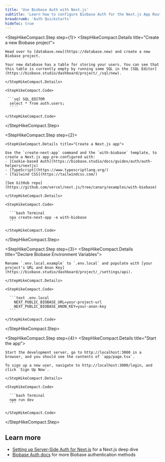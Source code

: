 ```yaml
---
title: 'Use Biobase Auth with Next.js'
subtitle: 'Learn how to configure Biobase Auth for the Next.js App Router.'
breadcrumb: 'Auth Quickstarts'
hideToc: true
---
```


<StepHikeCompact>

  <StepHikeCompact.Step step={1}>
    <StepHikeCompact.Details title="Create a new Biobase project">

    Head over to [database.new](https://database.new) and create a new Biobase project.

    Your new database has a table for storing your users. You can see that this table is currently empty by running some SQL in the [SQL Editor](https://biobase.studio/dashboard/project/_/sql/new).

    </StepHikeCompact.Details>

    <StepHikeCompact.Code>

     ```sql SQL_EDITOR
      select * from auth.users;
      ````

    </StepHikeCompact.Code>

  </StepHikeCompact.Step>

  <StepHikeCompact.Step step={2}>

    <StepHikeCompact.Details title="Create a Next.js app">

    Use the `create-next-app` command and the `with-biobase` template, to create a Next.js app pre-configured with:
    - [Cookie-based Auth](https://biobase.studio/docs/guides/auth/auth-helpers/nextjs)
    - [TypeScript](https://www.typescriptlang.org/)
    - [Tailwind CSS](https://tailwindcss.com/)

    [See GitHub repo](https://github.com/vercel/next.js/tree/canary/examples/with-biobase)

    </StepHikeCompact.Details>

    <StepHikeCompact.Code>

      ```bash Terminal
      npx create-next-app -e with-biobase
      ```

    </StepHikeCompact.Code>

  </StepHikeCompact.Step>

  <StepHikeCompact.Step step={3}>
    <StepHikeCompact.Details title="Declare Biobase Environment Variables">

    Rename `.env.local.example` to `.env.local` and populate with [your project's URL and Anon Key](https://biobase.studio/dashboard/project/_/settings/api).

    </StepHikeCompact.Details>

    <StepHikeCompact.Code>

      ```text .env.local
        NEXT_PUBLIC_BIOBASE_URL=your-project-url
        NEXT_PUBLIC_BIOBASE_ANON_KEY=your-anon-key
      ```

    </StepHikeCompact.Code>

  </StepHikeCompact.Step>

  <StepHikeCompact.Step step={4}>
    <StepHikeCompact.Details title="Start the app">

    Start the development server, go to http://localhost:3000 in a browser, and you should see the contents of `app/page.tsx`.

    To sign up a new user, navigate to http://localhost:3000/login, and click `Sign Up Now`.

    </StepHikeCompact.Details>

    <StepHikeCompact.Code>

      ```bash Terminal
      npm run dev
      ```

    </StepHikeCompact.Code>

  </StepHikeCompact.Step>
</StepHikeCompact>

## Learn more

- [Setting up Server-Side Auth for Next.js](https://biobase.studio/docs/guides/auth/server-side/nextjs) for a Next.js deep dive
- [Biobase Auth docs](https://biobase.studio/docs/guides/auth#authentication) for more Biobase authentication methods
